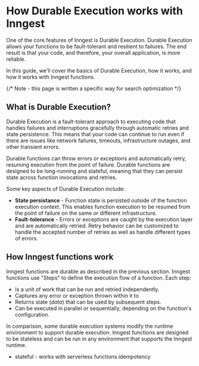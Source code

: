 
# How Durable Execution works with Inngest

One of the core features of Inngest is Durable Execution. Durable Execution allows your functions to be fault-tolerant and resilient to failures. The end result is that your code, and therefore, your overall application, is more reliable.

In this guide, we'll cover the basics of Durable Execution, how it works, and how it works with Inngest functions.

{/* Note - this page is written a specific way for search optimization */}
## What is Durable Execution?

Durable Execution is a fault-tolerant approach to executing code that handles failures and interruptions gracefully through automatic retries and state persistence. This means that your code can continue to run even if there are issues like network failures, timeouts, infrastructure outages, and other transient errors.

Durable functions can throw errors or exceptions and automatically retry, resuming execution from the point of failure. Durable functions are designed to be long-running and stateful, meaning that they can persist state across function invocations and retries.

Some key aspects of Durable Execution include:

* **State persistance** - Function state is persisted outside of the function execution context. This enables function execution to be resumed from the point of failure on the same _or_ different infrastructure.
* **Fault-tolerance** - Errors or exceptions are caught by the execution layer and are automatically retried. Retry behavior can be customized to handle the accepted number of retries as well as handle different types of errors.

## How Inngest functions work

Inngest functions are durable as described in the previous section. Inngest functions use "Steps" to define the execution flow of a function. Each step:

* Is a unit of work that can be run and retried independently.
* Captures any error or exception thrown within it to
* Returns state (_data_) that can be used by subsequent steps.
* Can be executed in parallel or sequentially, depending on the function's configuration.

In comparison, some durable execution systems modify the runtime environment to support durable execution. Inngest functions are designed to be stateless and can be run in any environment that supports the Inngest runtime.


* stateful - works with serverless functions
idempotency